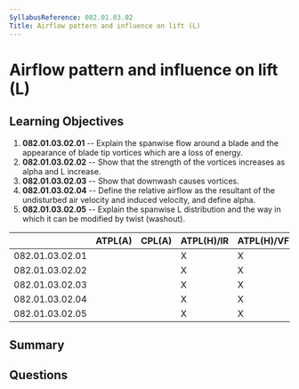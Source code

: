 ```yaml
---
SyllabusReference: 082.01.03.02
Title: Airflow pattern and influence on lift (L)
---
```


# Airflow pattern and influence on lift (L)

## Learning Objectives

1.  **082.01.03.02.01** -- Explain the spanwise flow around a blade and the
    appearance of blade tip vortices which are a loss of energy.
2.  **082.01.03.02.02** -- Show that the strength of the vortices increases as
    alpha and L increase.
3.  **082.01.03.02.03** -- Show that downwash causes vortices.
4.  **082.01.03.02.04** -- Define the relative airflow as the resultant of the
    undisturbed air velocity and induced velocity, and define alpha.
5.  **082.01.03.02.05** -- Explain the spanwise L distribution and the way in
    which it can be modified by twist (washout).

|                 | ATPL(A) | CPL(A) | ATPL(H)/IR | ATPL(H)/VFR | CPL(H) | IR | CBIR(A) |
| --------------- | ------- | ------ | ---------- | ----------- | ------ | -- | ------- |
| 082.01.03.02.01 |         |        | X          | X           | X      |    |         |
| 082.01.03.02.02 |         |        | X          | X           | X      |    |         |
| 082.01.03.02.03 |         |        | X          | X           | X      |    |         |
| 082.01.03.02.04 |         |        | X          | X           | X      |    |         |
| 082.01.03.02.05 |         |        | X          | X           | X      |    |         |

## Summary

## Questions
